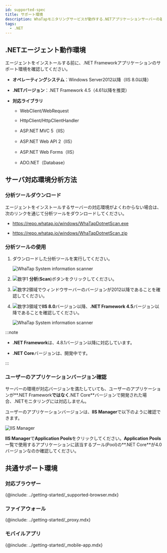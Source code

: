 ```yaml
---
id: supported-spec
title: サポート環境
description: WhaTapモニタリングサービスが動作する.NETアプリケーションサーバーの基本スペックを調べてください。
tags:
  - .NET
---
```


## .NETエージェント動作環境

エージェントをインストールする前に、.NET Frameworkアプリケーションのサポート環境を確認してください。

-   **オペレーティングシステム**：Windows Server2012以降（IIS 8.0以降）

-   **.NETバージョン**：.NET Framework 4.5（4.61以降を推奨）

-   **対応ライブラリ**

    -   WebClient/WebRequest

    -   HttpClient/HttpClientHandler

    -   ASP.NET MVC 5（IIS）

    -   ASP.NET Web API 2（IIS）

    -   ASP.NET Web Forms（IIS）

    -   ADO.NET（Database）

## サーバ対応環境分析方法

### 分析ツールダウンロード

エージェントをインストールするサーバーの対応環境がよくわからない場合は、次のリンクを通じて分析ツールをダウンロードしてください。

-   <https://repo.whatap.io/windows/WhaTapDotnetScan.exe>

-   <https://repo.whatap.io/windows/WhaTapDotnetScan.zip>

### 分析ツールの使用

1.  ダウンロードした分析ツールを実行してください。

    ![WhaTap System information scanner](/img/apm-dotnet-analystic-env-01.png)

2.  ![数字1](/img/number-01.png) **分析**(**Scan**)ボタンをクリックしてください。

3.  ![数字2](/img/number-02.png)領域でウィンドウサーバーのバージョンが2012以降であることを確認してください。

4.  ![数字3](/img/number-03.png)領域で**IIS 8.0**バージョン以降、**.NET Framework 4.5**バージョン以降であることを確認してください。

    ![WhaTap System information scanner](/img/apm-dotnet-analystic-env-02.png)

:::note

-   **.NET Framework**は、4.8.1バージョン以降に対応しています。

-   **.NET Core**バージョンは、開発中です。

:::

### ユーザーのアプリケーションバージョン確認

サーバーの環境が対応バージョンを満たしていても、ユーザーのアプリケーションが**.NET Framework**ではなく**.NET Core**バージョンで開発された場合、.NETモニタリングには対応しません。

ユーザーのアプリケーションバージョンは、**IIS Manager**で以下のように確認できます。

![IIS Manager](/img/apm-dotnet-application-pool.png)

**IIS Manager**で**Application Pools**をクリックしてください。**Application Pools**一覧で使用するアプリケーションに該当するプール(Pool)の**.NET Core**が4.0バージョンなのか確認してください。

## 共通サポート環境

### 対応ブラウザー

{@include: ../getting-started/_supported-browser.mdx}  

### ファイアウォール

{@include: ../getting-started/_proxy.mdx}

### モバイルアプリ

{@include: ../getting-started/_mobile-app.mdx} 
